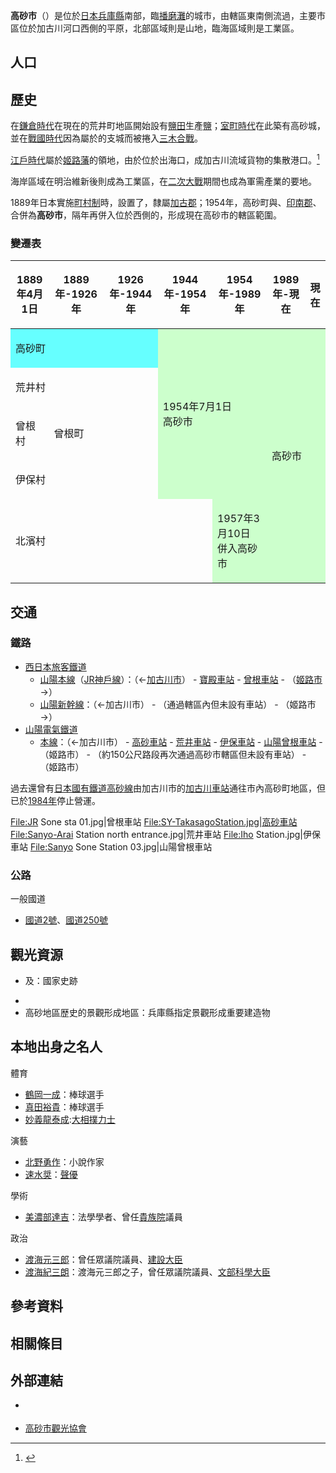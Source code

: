 {{日本都市
| 自治體名=高砂市
| 圖像=[[File:Takasago-jinja_aioinomatsu.JPG|240px]]
| 圖像說明=[[高砂神社|高砂神社]]的[[相生之松|相生之松]]
| 市章=[[File:Symbol_of_Takasago_Hyogo.svg|100px]]
| 日文原名=高砂市
| 平假名=たかさごし
| 羅馬字拼音=Takasago-shi
| 都道府縣=兵庫縣
| 支廳=
| 編號=28216-2
| 面積=34.38
| 邊界未定=
| 人口=90,491
| 統計時間=2016年11月1日
| 自治體=[[姬路市|姬路市]]、[[加古川市|加古川市]]
| 樹=[[松|松]]
| 花=[[菊|菊]]
| 其他象徵物=
| 其他象徵=
| 市長=登幸人
| 卸任日期=2020年4月12日
| 郵遞區號=676-8601
| 所在地=高砂市荒井町千鳥1丁目1番1号
| 電話號碼=79-442-2101
| 外部連結=http://www.city.takasago.hyogo.jp/
| 經度=
| 緯度=
| 地圖=[[File:Takasago_in_Hyogo_Prefecture_Ja.svg|250px]]
| 註記=人口：[http://www.city.takasago.hyogo.jp/index.cfm/19,2446,192,940,html 高砂市政府網頁]
}}
'''高砂市'''（{{jpn|j=高砂市|hg=たかさごし|rm=Takasago shi|f=y}}）是位於[[日本|日本]][[兵庫縣|兵庫縣]]南部，臨[[播磨灘|播磨灘]]的城市，{{tsl|ja|加古川}}由轄區東南側流過，主要市區位於加古川河口西側的平原，北部區域則是山地，臨海區域則是工業區。

== 人口 ==

{{日本人口統計|location=Takasago, Hyogo}}

== 歷史 ==
在[[鎌倉時代|鎌倉時代]]在現在的荒井町地區開始設有[[鹽田|鹽田]]生產[[盐_(化学)|鹽]]；[[室町時代|室町時代]]{{tsl|ja|梶原氏}}在此築有高砂城，並在[[戰國時代|戰國時代]]因為屬於{{tsl|ja|別所氏}}的支城而被捲入[[三木合戰|三木合戰]]。

[[江戶時代|江戶時代]]屬於[[姬路藩|姬路藩]]的領地，由於位於{{tsl|ja|加古川}}出海口，成加古川流域貨物的集散港口。<ref>{{Cite web| url=http://www.city.takasago.hyogo.jp/index.cfm/19,46134,170,html| title=高砂市的介紹| publisher=高砂市政府| date=2016-02-25| accessdate=2017-01-03| language=ja| archive-url=https://web.archive.org/web/20170103094221/http://www.city.takasago.hyogo.jp/index.cfm/19,46134,170,html| archive-date=2017-01-03| dead-url=yes}}</ref>

海岸區域在明治維新後則成為工業區，在[[二次大戰|二次大戰]]期間也成為軍需產業的要地。

1889年日本實施[[町村制|町村制]]時，設置了{{tsl|ja|高砂町_(高砂市)|高砂町_(高砂市)|高砂町}}，隸屬[[加古郡|加古郡]]；1954年，高砂町與{{tsl|ja|荒井村_(兵庫県)|荒井村_(兵庫縣)|荒井村}}、[[印南郡|印南郡]]{{Tsl|ja|曽根町_(兵庫県)|曾根町_(兵庫縣)|曾根町}}、{{Tsl|ja|伊保村_(兵庫県)|伊保村_(兵庫縣)|伊保村}}合併為'''高砂市'''，隔年再併入位於西側的{{tsl|ja|北浜村_(兵庫県)|北濱村_(兵庫縣)|北濱村}}，形成現在高砂市的轄區範圍。

=== 變遷表 ===
{| class="wikitable" style="font-size:x-small"
! 1889年4月1日
! 1889年-1926年
! 1926年-1944年
! 1944年-1954年
! 1954年-1989年
! 1989年-現在
! 現在
|-
| colspan=3 style="background-color:#6ff;" | 高砂町
| rowspan=4 colspan=2 style="background-color:#cfc;" | 1954年7月1日<Br />高砂市
| rowspan=5 colspan=2 style="background-color:#cfc;" | 高砂市
|-
| colspan=3 | 荒井村
|-
| 曾根村
| colspan=2 | 曾根町
|-
| colspan=3 | 伊保村
|-
| colspan=4 | 北濱村
| style="background-color:#cfc;" | 1957年3月10日<br />併入高砂市
|}

== 交通 ==
=== 鐵路 ===
* [[西日本旅客鐵道|西日本旅客鐵道]]
** [[山陽本線|山陽本線]]（[[JR神戶線|JR神戶線]]）：（←[[加古川市|加古川市]]） - [[寶殿車站|寶殿車站]] - [[曾根車站_(兵庫縣)|曾根車站]] - （[[姬路市|姬路市]]→）
** [[山陽新幹線|山陽新幹線]]：（←加古川市） - （通過轄區內但未設有車站） - （姬路市→）
* [[山陽電氣鐵道|山陽電氣鐵道]]
** [[山陽電氣鐵道本線|本線]]：（←加古川市） - [[高砂車站_(兵庫縣)|高砂車站]] - [[荒井車站_(兵庫縣)|荒井車站]] - [[伊保車站|伊保車站]] - [[山陽曾根車站|山陽曾根車站]] - （姬路市） - （約150公尺路段再次通過高砂市轄區但未設有車站） - （姬路市）

過去還曾有[[日本國有鐵道|日本國有鐵道]][[高砂線|高砂線]]由加古川市的[[加古川車站|加古川車站]]通往市內高砂町地區，但已於[[1984年|1984年]]停止營運。

<gallery widths=200px heights=200px>
File:JR Sone sta 01.jpg|曾根車站
File:SY-TakasagoStation.jpg|高砂車站
File:Sanyo-Arai Station north entrance.jpg|荒井車站
File:Iho Station.jpg|伊保車站
File:Sanyo Sone Station 03.jpg|山陽曾根車站
</gallery>

=== 公路 ===
; 一般國道
* [[國道2號_(日本)|國道2號]]、[[國道250號|國道250號]]

== 觀光資源 ==
* {{tsl|ja|石の宝殿|石之寶殿}}及{{Tsl|ja|竜山石採石遺跡|龍山石採石遺跡}}：國家史跡
* {{tsl|ja|申義堂}}
* 高砂地區歴史的景觀形成地區：兵庫縣指定景觀形成重要建造物

== 本地出身之名人 ==
; 體育
* [[鶴岡一成|鶴岡一成]]：棒球選手
* [[真田裕貴|真田裕貴]]：棒球選手
* [[妙義龍泰成|妙義龍泰成]]:[[大相撲|大相撲]][[力士|力士]]

; 演藝
* [[北野勇作|北野勇作]]：小說作家
* [[速水奨|速水奨]]：[[聲優|聲優]]

; 學術
* [[美濃部達吉|美濃部達吉]]：法學學者、曾任[[貴族院_(日本)|貴族院]]議員

; 政治
* [[渡海元三郎|渡海元三郎]]：曾任眾議院議員、[[建設大臣|建設大臣]]
* [[渡海紀三朗|渡海紀三朗]]：渡海元三郎之子，曾任眾議院議員、[[文部科學大臣|文部科學大臣]]

== 參考資料 ==
{{Reflist}}

== 相關條目 ==
{{commonscat|Takasago,_Hyogo}}

== 外部連結 ==
* {{Ja}} {{Facebook|takasagocity|高砂市}}
* {{Ja}} [http://www.takasago-kanko.com/ 高砂市觀光協會] {{Wayback|url=http://www.takasago-kanko.com/ |date=20170103165738 }}

{{兵庫縣}}
{{Authority control}}